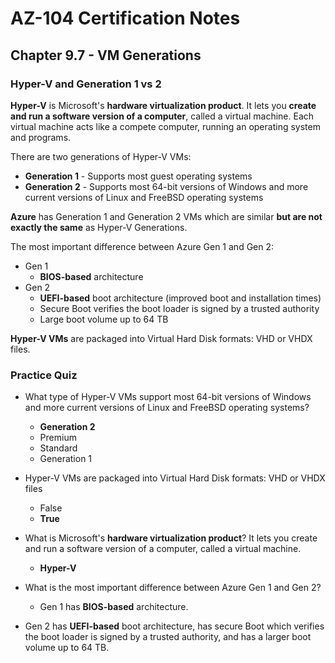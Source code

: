 # AZ-104 Certification Notes
## Chapter 9.7 - VM Generations

### Hyper-V and Generation 1 vs 2
**Hyper-V** is Microsoft's **hardware virtualization product**. It lets you **create and run a software version of a computer**, called a virtual machine. Each virtual machine acts like a compete computer, running an operating system and programs.

There are two generations of Hyper-V VMs:
* **Generation 1** - Supports most guest operating systems
* **Generation 2** - Supports most 64-bit versions of Windows and more current versions of Linux and FreeBSD operating systems

**Azure** has Generation 1 and Generation 2 VMs which are similar **but are not exactly the same** as Hyper-V Generations.

The most important difference between Azure Gen 1 and Gen 2:
* Gen 1
	* **BIOS-based** architecture
* Gen 2
	* **UEFI-based** boot architecture (improved boot and installation times)
	* Secure Boot verifies the boot loader is signed by a trusted authority
	* Large boot volume up to 64 TB

**Hyper-V VMs** are packaged into Virtual Hard Disk formats: VHD or VHDX files.

### Practice Quiz
* What type of Hyper-V VMs support most 64-bit versions of Windows and more current versions of Linux and FreeBSD operating systems?
	* **Generation 2**
	* Premium
	* Standard
	* Generation 1
* Hyper-V VMs are packaged into Virtual Hard Disk formats: VHD or VHDX files
	* False
	* **True**

* What is Microsoft's **hardware virtualization product**? It lets you create and run a software version of a computer, called a virtual machine.
	* **Hyper-V**
* What is the most important difference between Azure Gen 1 and Gen 2?
	* Gen 1 has **BIOS-based** architecture.
* Gen 2 has **UEFI-based** boot architecture, has secure Boot which verifies the boot loader is signed by a trusted authority, and has a larger boot volume up to 64 TB.